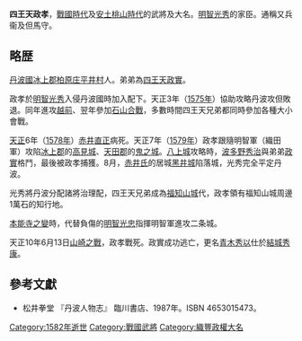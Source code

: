 '''四王天政孝'''，[[戰國時代|戰國時代]]及[[安土桃山時代|安土桃山時代]]的武將及大名。[[明智光秀|明智光秀]]的家臣。通稱又兵衞及但馬守。
== 略歴 ==
 
[[丹波國|丹波國]][[冰上郡|冰上郡]][[柏原庄|柏原庄]][[平井村|平井村]]人。弟弟為[[四王天政實|四王天政實]]。

政孝於[[明智光秀|明智光秀]]入侵丹波國時加入配下。天正3年（[[1575年|1575年]]）協助攻略丹波攻但敗退。同年進攻[[越前國|越前]]、翌年參加[[石山合戰|石山合戰]]，多數時間四王天兄弟都同時參加各種大小會戰。

[[天正_(日本)|天正]]6年（[[1578年|1578年]]）[[赤井直正|赤井直正]]病死。天正7年（[[1579年|1579年]]）政孝跟隨明智軍（織田軍）攻陷[[冰上郡|冰上郡]]的[[高見城|高見城]]、[[天田郡|天田郡]]的[[鬼之城|鬼之城]]。[[八上城|八上城]]攻略時，[[波多野秀治|波多野秀治]]與弟弟[[波多野政实|政實]]格鬥，最後被政孝捕獲。8月，[[赤井氏|赤井氏]]的居城[[黑井城|黑井城]]陷落城，光秀完全平定丹波。

光秀將丹波分配諸將治理配，四王天兄弟成為[[福知山城|福知山城]]代，政孝領有福知山城周邊1萬石的知行地。

[[本能寺之變|本能寺之變]]時，代替負傷的[[明智光忠|明智光忠]]指揮明智軍進攻二条城。

天正10年6月13日[[山崎之戰|山崎之戰]]，政孝戰死。政實成功逃亡，更名[[青木秀以|青木秀以]]仕於[[結城秀康|結城秀康]]。

== 參考文獻 ==
* 松井拳堂 『丹波人物志』 臨川書店、1987年。ISBN 4653015473。

[[Category:1582年逝世|Category:1582年逝世]]
[[Category:戰國武將|Category:戰國武將]]
[[Category:織豐政權大名|Category:織豐政權大名]]